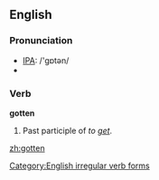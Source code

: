 ==English==

=== Pronunciation ===
*[[w:IPA|IPA]]: /'gɒtən/
*{{audio|en-us-gotten.ogg|Audio (US)}}

=== Verb ===
'''gotten'''
# {{US}} Past participle of ''to [[get]]''.


[[Category:English irregular verb forms]]

[[zh:gotten]]